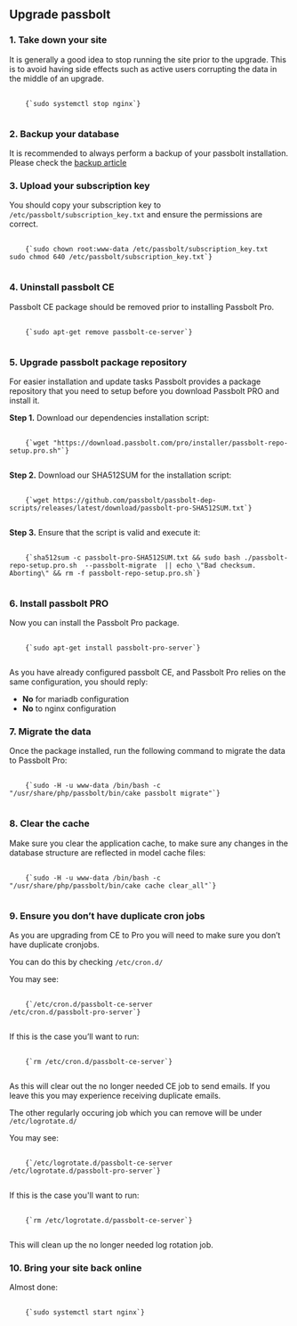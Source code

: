 
## Upgrade passbolt

### 1. Take down your site
   It is generally a good idea to stop running the site prior to the upgrade. This is to avoid having side effects such as active users corrupting the data in the middle of an upgrade.

<pre className="prism-code language-bash">
  <code>
    {`sudo systemctl stop nginx`}
  </code>
</pre>

### 2. Backup your database
It is recommended to always perform a backup of your passbolt installation. Please check the [backup article](/docs/hosting/backup/from-packages.mdx)

### 3. Upload your subscription key

You should copy your subscription key to `/etc/passbolt/subscription_key.txt` and ensure the permissions are correct.

<pre className="prism-code language-bash">
  <code>
    {`sudo chown root:www-data /etc/passbolt/subscription_key.txt
sudo chmod 640 /etc/passbolt/subscription_key.txt`}
  </code>
</pre>

### 4. Uninstall passbolt CE

Passbolt CE package should be removed prior to installing Passbolt Pro.
<pre className="prism-code language-bash">
  <code>
    {`sudo apt-get remove passbolt-ce-server`}
  </code>
</pre>


### 5. Upgrade passbolt package repository

For easier installation and update tasks Passbolt provides a package repository that you need to setup before you download Passbolt PRO and install it.

__Step 1.__ Download our dependencies installation script:
<pre className="prism-code language-bash">
  <code>
    {`wget "https://download.passbolt.com/pro/installer/passbolt-repo-setup.pro.sh"`}
  </code>
</pre>

__Step 2.__ Download our SHA512SUM for the installation script:
<pre className="prism-code language-bash">
  <code>
    {`wget https://github.com/passbolt/passbolt-dep-scripts/releases/latest/download/passbolt-pro-SHA512SUM.txt`}
  </code>
</pre>

__Step 3.__ Ensure that the script is valid and execute it:
<pre className="prism-code language-bash">
  <code>
    {`sha512sum -c passbolt-pro-SHA512SUM.txt && sudo bash ./passbolt-repo-setup.pro.sh  --passbolt-migrate  || echo \"Bad checksum. Aborting\" && rm -f passbolt-repo-setup.pro.sh`}
  </code>
</pre>

### 6. Install passbolt PRO

Now you can install the Passbolt Pro package.
<pre className="prism-code language-bash">
  <code>
    {`sudo apt-get install passbolt-pro-server`}
  </code>
</pre>

As you have already configured passbolt CE, and Passbolt Pro relies on the same configuration, you should reply:

* __No__ for mariadb configuration
* __No__ to nginx configuration

### 7. Migrate the data
Once the package installed, run the following command to migrate the data to Passbolt Pro:

<pre className="prism-code language-bash">
  <code>
    {`sudo -H -u www-data /bin/bash -c "/usr/share/php/passbolt/bin/cake passbolt migrate"`}
  </code>
</pre>

### 8. Clear the cache
Make sure you clear the application cache, to make sure any changes in the database structure are reflected in model cache files:

<pre className="prism-code language-bash">
  <code>
    {`sudo -H -u www-data /bin/bash -c "/usr/share/php/passbolt/bin/cake cache clear_all"`}
  </code>
</pre>

### 9. Ensure you don’t have duplicate cron jobs
As you are upgrading from CE to Pro you will need to make sure you don’t have duplicate cronjobs.

You can do this by checking `/etc/cron.d/`

You may see:

<pre className="prism-code language-bash">
  <code>
    {`/etc/cron.d/passbolt-ce-server
/etc/cron.d/passbolt-pro-server`}
  </code>
</pre>

If this is the case you’ll want to run:

<pre className="prism-code language-bash">
  <code>
    {`rm /etc/cron.d/passbolt-ce-server`}
  </code>
</pre>

As this will clear out the no longer needed CE job to send emails. If you leave this you may experience receiving duplicate emails.

The other regularly occuring job which you can remove will be under `/etc/logrotate.d/`

You may see:

<pre className="prism-code language-bash">
  <code>
    {`/etc/logrotate.d/passbolt-ce-server
/etc/logrotate.d/passbolt-pro-server`}
  </code>
</pre>

If this is the case you'll want to run:

<pre className="prism-code language-bash">
  <code>
    {`rm /etc/logrotate.d/passbolt-ce-server`}
  </code>
</pre>

This will clean up the no longer needed log rotation job.

### 10. Bring your site back online
Almost done:
<pre className="prism-code language-bash">
  <code>
    {`sudo systemctl start nginx`}
  </code>
</pre>
